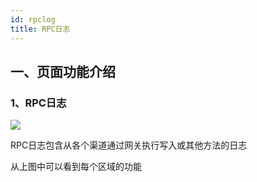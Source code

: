 ```yaml
---
id: rpclog
title: RPC日志
---
```


## 一、页面功能介绍

### 1、RPC日志

![](/img/docs/rpclog-1.png)


 RPC日志包含从各个渠道通过网关执行写入或其他方法的日志
 
 从上图中可以看到每个区域的功能
 

